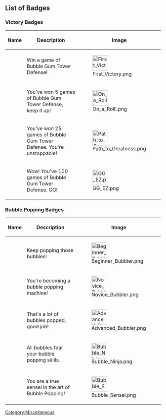 == List of Badges ==

=== Victory Badges ===
{| class="article-table sortable" width="100%"
!Name
! class="unsortable" | Description
! class="unsortable" | Image
|-
!{{RLinkBadge|2124883113|First Victory}}
|Win a game of Bubble Gum Tower Defense!
|[[File:First Victory.png|50px]]
|-
!{{RLinkBadge|2124883114|On a Roll!}}
|You've won 5 games of Bubble Gum Tower Defense, keep it up!
|[[File:On a Roll!.png|50px]]
|-
!{{RLinkBadge|2124883115|Path to Greatness}}
|You've won 25 games of Bubble Gum Tower Defense. You're unstoppable!
|[[File:Path to Greatness.png|50px]]
|-
!{{RLinkBadge|2124883116|GG EZ}}
|Wow! You've 100 games of Bubble Gum Tower Defense. GG!
|[[File:GG EZ.png|50px]]
|}

=== Bubble Popping Badges ===
{| class="article-table sortable" width="100%"
!Name
! class="unsortable" | Description
! class="unsortable" | Image
|-
!{{RLinkBadge|2124883117|Beginner Bubbler}}
|Keep popping those bubbles!
|[[File:Beginner Bubbler.png|50px]]
|-
!{{RLinkBadge|2124883118|Novice Bubbler}}
|You're becoming a bubble popping machine!
|[[File:Novice Bubbler.png|50px]]
|-
!{{RLinkBadge|2124883119|Advanced Bubbler}}
|That's a lot of bubbles popped, good job!
|[[File:Advanced Bubbler.png|50px]]
|-
!{{RLinkBadge|2124883120|Bubble Ninja}}
|All bubbles fear your bubble popping skills.
|[[File:Bubble Ninja.png|50px]]
|-
!{{RLinkBadge|2124883121|Bubble Sensei}}
|You are a true sensei in the art of Bubble Popping!
|[[File:Bubble Sensei.png|50px]]
|}

[[Category:Miscellaneous]]
